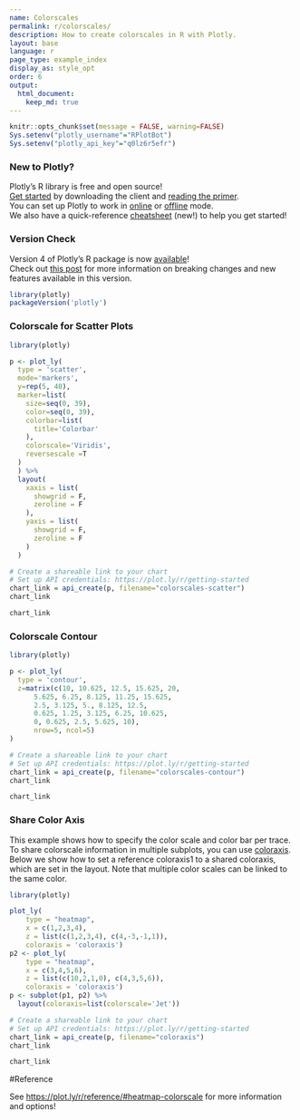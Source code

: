 ```yaml
---
name: Colorscales
permalink: r/colorscales/
description: How to create colorscales in R with Plotly.
layout: base
language: r
page_type: example_index
display_as: style_opt
order: 6
output:
  html_document:
    keep_md: true
---
```


```r
knitr::opts_chunk$set(message = FALSE, warning=FALSE)
Sys.setenv("plotly_username"="RPlotBot")
Sys.setenv("plotly_api_key"="q0lz6r5efr")
```

### New to Plotly?

Plotly's R library is free and open source!<br>
[Get started](https://plot.ly/r/getting-started/) by downloading the client and [reading the primer](https://plot.ly/r/getting-started/).<br>
You can set up Plotly to work in [online](https://plot.ly/r/getting-started/#hosting-graphs-in-your-online-plotly-account) or [offline](https://plot.ly/r/offline/) mode.<br>
We also have a quick-reference [cheatsheet](https://images.plot.ly/plotly-documentation/images/r_cheat_sheet.pdf) (new!) to help you get started!

### Version Check

Version 4 of Plotly's R package is now [available](https://plot.ly/r/getting-started/#installation)!<br>
Check out [this post](http://moderndata.plot.ly/upgrading-to-plotly-4-0-and-above/) for more information on breaking changes and new features available in this version.

```r
library(plotly)
packageVersion('plotly')
```

### Colorscale for Scatter Plots

```r
library(plotly)

p <- plot_ly(
  type = 'scatter',
  mode='markers',
  y=rep(5, 40),
  marker=list(
    size=seq(0, 39),
    color=seq(0, 39),
    colorbar=list(
      title='Colorbar'
    ),
    colorscale='Viridis',
    reversescale =T
  )
  ) %>%
  layout(
    xaxis = list(
      showgrid = F,
      zeroline = F
    ),
    yaxis = list(
      showgrid = F,
      zeroline = F
    )
  )

# Create a shareable link to your chart
# Set up API credentials: https://plot.ly/r/getting-started
chart_link = api_create(p, filename="colorscales-scatter")
chart_link
```

```r
chart_link
```

### Colorscale Contour

```r
library(plotly)

p <- plot_ly(
  type = 'contour',
  z=matrix(c(10, 10.625, 12.5, 15.625, 20,
      5.625, 6.25, 8.125, 11.25, 15.625,
      2.5, 3.125, 5., 8.125, 12.5,
      0.625, 1.25, 3.125, 6.25, 10.625,
      0, 0.625, 2.5, 5.625, 10),
      nrow=5, ncol=5)
)

# Create a shareable link to your chart
# Set up API credentials: https://plot.ly/r/getting-started
chart_link = api_create(p, filename="colorscales-contour")
chart_link
```

```r
chart_link
```

### Share Color Axis

This example shows how to specify the color scale and color bar per trace. To share colorscale information in multiple subplots, you can use [coloraxis](https://plot.ly/r/reference/#scatter-marker-line-coloraxis).
Below we show how to set a reference coloraxis1 to a shared coloraxis, which are set in the layout. Note that multiple color scales can be linked to the same color.

```r
library(plotly)

plot_ly(
    type = "heatmap",
    x = c(1,2,3,4),
    z = list(c(1,2,3,4), c(4,-3,-1,1)),
    coloraxis = 'coloraxis')
p2 <- plot_ly(
    type = "heatmap",
    x = c(3,4,5,6),
    z = list(c(10,2,1,0), c(4,3,5,6)),
    coloraxis = 'coloraxis')
p <- subplot(p1, p2) %>%
  layout(coloraxis=list(colorscale='Jet'))

# Create a shareable link to your chart
# Set up API credentials: https://plot.ly/r/getting-started
chart_link = api_create(p, filename="coloraxis")
chart_link
```

```r
chart_link
```

#Reference

See [https://plot.ly/r/reference/#heatmap-colorscale](https://plot.ly/r/reference/#heatmap-colorscale) for more information and options!
